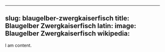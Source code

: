
---
slug: blaugelber-zwergkaiserfisch
title: Blaugelber Zwergkaiserfisch
latin:
image: Blaugelber Zwergkaiserfisch
wikipedia: 
---

I am content.
